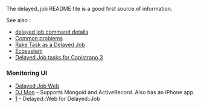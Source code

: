 The delayed_job README file is a good first source of information.

See also :
* [[delayed job command details]]
* [[Common problems]]
* [[Rake Task as a Delayed Job]]
* [[Ecosystem]]
* [[Delayed Job tasks for Capistrano 3]]

===Monitoring UI===
* [https://github.com/ejschmitt/delayed_job_web Delayed Job Web]
* [https://github.com/akshayrawat/dj_mon DJ Mon] - Supports Mongoid and ActiveRecord. Also has an iPhone app.
* [https://github.com/thebestday/delayed-web] - Delayed::Web for Delayed::Job
